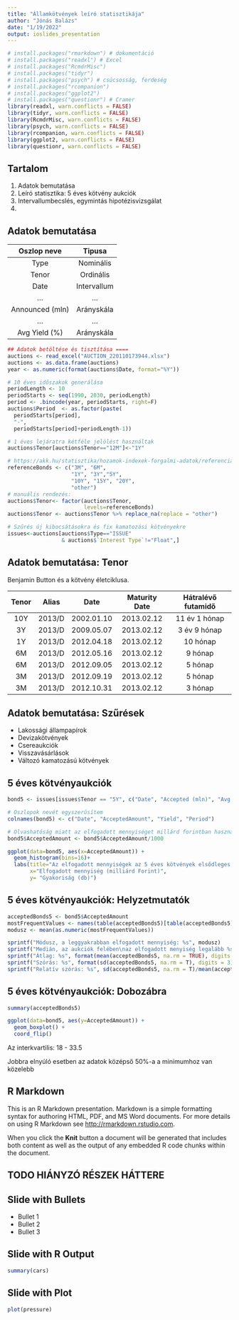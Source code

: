 ---
title: "Államkötvények leíró statisztikája"
author: "Jónás Balázs"
date: "1/19/2022"
output: ioslides_presentation
---

```{r warning=FALSE, include=FALSE}
# install.packages("rmarkdown") # dokumentáció
# install.packages("readxl") # Excel
# install.packages("RcmdrMisc")
# install.packages("tidyr")
# install.packages("psych") # csúcsosság, ferdeség
# install.packages("rcompanion")
# install.packages("ggplot2")
# install.packages("questionr") # Cramer
library(readxl, warn.conflicts = FALSE)
library(tidyr, warn.conflicts = FALSE)
library(RcmdrMisc, warn.conflicts = FALSE)
library(psych, warn.conflicts = FALSE)
library(rcompanion, warn.conflicts = FALSE)
library(ggplot2, warn.conflicts = FALSE)
library(questionr, warn.conflicts = FALSE)
```

## Tartalom

<!-- motiváció -->
1. Adatok bemutatása
2. Leíró statisztika: 5 éves kötvény aukciók
3. Intervallumbecslés, egymintás hipotézisvizsgálat
4.

## Adatok bemutatása

|Oszlop neve|Tipusa|
| :----: | :----: |
|Type|Nominális|
|Tenor|Ordinális|
|Date|Intervallum|
|...|...|...|
|Announced (mln)|Arányskála|
|...|...|...|
|Avg Yield (%)|Arányskála|


```{r include=FALSE}
## Adatok betöltése és tisztítása ====
auctions <- read_excel("AUCTION_220110173944.xlsx")
auctions <- as.data.frame(auctions)
year <- as.numeric(format(auctions$Date, format="%Y"))

# 10 éves időszakok generálása
periodLength <- 10
periodStarts <- seq(1990, 2030, periodLength)
period <- .bincode(year, periodStarts, right=F)
auctions$Period  <- as.factor(paste(
  periodStarts[period],
  "-", 
  periodStarts[period]+periodLength-1))

# 1 éves lejáratra kétféle jelölést használtak
auctions$Tenor[auctions$Tenor=="12M"]<-"1Y"

# https://akk.hu/statisztika/hozamok-indexek-forgalmi-adatok/referenciahozamok
referenceBonds <- c("3M", "6M",
                    "1Y", "3Y","5Y",
                    "10Y", "15Y", "20Y",
                    "other")
# manuális rendezés:
auctions$Tenor<- factor(auctions$Tenor,
                        levels=referenceBonds)
auctions$Tenor <- auctions$Tenor %>% replace_na(replace = "other")

# Szűrés új kibocsátásokra és fix kamatozási kötvényekre
issues<-auctions[auctions$Type=="ISSUE"
                 & auctions$`Interest Type`!="Float",]
```


## Adatok bemutatása: Tenor {data-background=#bbffbb}

Benjamin Button és a kötvény életciklusa.

| Tenor | Alias | Date | Maturity Date | Hátralévő futamidő |
| :---: | :---: | :---: | :---: | :---: |
| 10Y | 2013/D | 2002.01.10 | 2013.02.12 | 11 év 1 hónap | 
| 3Y | 2013/D | 2009.05.07 | 2013.02.12| 3 év 9 hónap |
| 1Y | 2013/D | 2012.04.18 | 2013.02.12 | 10 hónap |
| 6M | 2013/D | 2012.05.16 | 2013.02.12 | 9 hónap |
| 6M | 2013/D | 2012.09.05 | 2013.02.12 | 5 hónap |
| 3M | 2013/D | 2012.09.19 | 2013.02.12 | 5 hónap |
| 3M | 2013/D | 2012.10.31 | 2013.02.12 | 3 hónap |


## Adatok bemutatása: Szűrések

- Lakossági állampapírok
- Devizakötvények
- Csereaukciók
- Visszavásárlások
- Változó kamatozású kötvények


## 5 éves kötvényaukciók

```{r include=FALSE}
bond5 <- issues[issues$Tenor == "5Y", c("Date", "Accepted (mln)", "Avg Yield (%)", "Period")]

# Oszlopok nevét egyszerűsítem
colnames(bond5) <- c("Date", "AcceptedAmount", "Yield", "Period")

# Olvashatóság miatt az elfogadott mennyiséget millárd forintban használom
bond5$AcceptedAmount <- bond5$AcceptedAmount/1000
```
```{r echo=FALSE, message=TRUE}
ggplot(data=bond5, aes(x=AcceptedAmount)) +
  geom_histogram(bins=16)+
  labs(title="Az elfogadott mennyiségek az 5 éves kötvények elsődleges kibocsátásakor",
       x="Elfogadott mennyiség (milliárd Forint)",
       y= "Gyakoriság (db)")
```

## 5 éves kötvényaukciók: Helyzetmutatók {data-background=#bbffbb}

```{r message=FALSE, include=FALSE}
acceptedBonds5 <- bond5$AcceptedAmount
mostFrequentValues <- names(table(acceptedBonds5)[table(acceptedBonds5) == max(table(acceptedBonds5))])
modusz <- mean(as.numeric(mostFrequentValues))
```
```{r echo=FALSE, message=FALSE}
sprintf("Módusz, a leggyakrabban elfogadott mennyiség: %s", modusz)
sprintf("Medián, az aukciók felében\naz elfogadott menyiség legalább %s", median(acceptedBonds5, na.rm = TRUE))
sprintf("Átlag: %s", format(mean(acceptedBonds5, na.rm = TRUE), digits =3))
sprintf("Szórás: %s", format(sd(acceptedBonds5, na.rm = T), digits = 3))
sprintf("Relatív szórás: %s", sd(acceptedBonds5, na.rm = T)/mean(acceptedBonds5, na.rm = T))
```


## 5 éves kötvényaukciók: Dobozábra {data-background=#bbffbb}

```{r echo=FALSE, include=TRUE}
summary(acceptedBonds5)
```

```{r echo=FALSE, include=TRUE,  fig.height=2}
ggplot(data=bond5, aes(y=AcceptedAmount)) +
  geom_boxplot() +
  coord_flip()

```
Az interkvartilis: 18 - 33.5

Jobbra elnyúló esetben az adatok középső 50%-a a minimumhoz van közelebb
<!-- határok??? -->


## R Markdown

This is an R Markdown presentation. Markdown is a simple formatting syntax for authoring HTML, PDF, and MS Word documents. For more details on using R Markdown see <http://rmarkdown.rstudio.com>.

When you click the **Knit** button a document will be generated that includes both content as well as the output of any embedded R code chunks within the document.


## TODO HIÁNYZÓ RÉSZEK HÁTTERE {data-background=#bbffbb}
## Slide with Bullets

- Bullet 1
- Bullet 2
- Bullet 3

## Slide with R Output

```{r cars, echo = TRUE}
summary(cars)
```

## Slide with Plot

```{r pressure}
plot(pressure)
```

